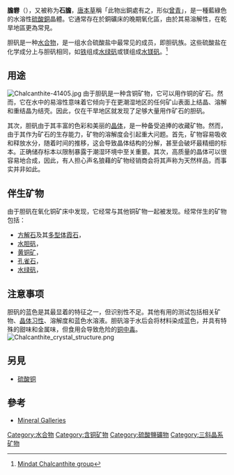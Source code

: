 
{{Infobox mineral
| name        = 胆矾
| category    = [[硫酸盐矿物|硫酸盐矿物]]
| boxwidth    = 
| boxbgcolor  = 
| image       = Chalcanthitefrance.jpg
| imagesize   = 260px
| caption     = 
| formula     = CuSO<sub>4</sub>·5H<sub>2</sub>O
| strunz      = 7.CB.20
| system      = [[三斜|三斜]]
| class       = 平行双面（{{overline|1}}）<br/><small>（[[H-M记号|H-M记号]]相同）</small>
| symmetry    = ''P''{{overline|1}}
| unit cell   = a = 6.11 Å, b = 10.673 Å, <br/>c = 5.95 Å; α = 97.58°, <br/>β = 107.17°, γ = 77.55°; Z = 2
| color       = 柏林蓝至天蓝、绿蓝
| habit       = 通常为钟乳状、结壳状、肾状或块状。天然晶体少见，但呈短棱柱状或板状
| twinning    = 十字双晶少见
| cleavage    = {1{{overline|1}}0}完全解理；{110}不完全解理
| fracture    = 贝壳状
| mohs        = 2.5
| luster      = 玻璃
| refractive  = n<sub>α</sub> = 1.514 n<sub>β</sub> = 1.537 n<sub>γ</sub> = 1.543
| opticalprop = 双轴 (-)
| birefringence = δ = 0.029
| 2V          = 测量：56°
| pleochroism = 
| streak      = 白色
| gravity     = 2.12 - 2.3
| melt        = 
| fusibility  = 
| diagnostic  = 
| solubility  = 可溶于水并变蓝
| diaphaneity = 透明到半透明
| other       = [[Image:Hazard_T.svg|30px]] [[毒性|毒性]] 
| references  = <ref name=Webmin>[http://webmineral.com/data/Chalcanthite.shtml Webmineral listing]</ref><ref name=Mindat>[http://www.mindat.org/min-959.html MinDat listing]</ref><ref name=HBM>[http://rruff.geo.arizona.edu/doclib/hom/chalcanthite.pdf Handbook of Mineralogy]</ref>
}}

'''膽礬'''（{{lang-en|Chalcanthite}}），又被称为'''石膽'''，[[新修本草|唐本草]]稱「此物出銅處有之，形似[[藍銅礦|曾青]]」，是一種藍綠色的水溶性[[硫酸銅|硫酸銅]]晶體。它通常存在於銅礦床的晚期氧化區，由於其易溶解性，在乾旱地區更為常見。

胆矾是一种[[水合物|水合物]]，是一组水合硫酸盐中最常见的成员，即胆矾族。这些硫酸盐在化学成分上与胆矾相同，如[[铁|铁]]组成[[水绿矾|水绿矾]]或镁组成[[水镁矾|水镁矾]]。<ref>[http://www.mindat.org/min-29280.html Mindat Chalcanthite group]</ref>

== 用途 ==
[[File:Chalcanthite-41405.jpg|thumb]]
由于胆矾是一种含铜矿物，它可以用作铜的矿石。然而，它在水中的易溶性意味着它倾向于在更潮湿地区的任何矿山表面上结晶、溶解和重结晶为结壳。因此，仅在干旱地区就发现了足够大量用作矿石的胆矾。

其次，胆矾由于其丰富的色彩和美丽的[[晶体|晶体]]，是一种备受追捧的收藏矿物。然而，由于其作为矿石的生存能力，矿物的溶解度会引起重大问题。首先，矿物容易吸收和释放水分，随着时间的推移，这会导致晶体结构的分解，甚至会破坏最精细的标本。正确储存标本以限制暴露于潮湿环境中至关重要。其次，高质量的晶体可以很容易地合成，因此，有人担心声名狼藉的矿物经销商会将其声称为天然样品，而事实并非如此。

== 伴生矿物 ==
由于胆矾在氧化铜矿床中发现，它经常与其他铜矿物一起被发现。经常伴生的矿物包括：
* [[方解石|方解石]]及其[[同质异形体|多型体]][[霞石|霞石]]，{{chem2|auto=1|CaCO3}}
* [[水胆矾|水胆矾]]，{{chem2|auto=1|Cu4(SO4)(OH)6}}
* [[黄铜矿|黄铜矿]]，{{chem2|auto=1|CuFeS2}}
* [[孔雀石|孔雀石]]，{{chem2|auto=1|Cu2(CO3)(OH)2}}
* [[水绿矾|水绿矾]]，{{chem2|auto=1|FeSO4*7H2O}}

== 注意事项 ==
胆矾的蓝色是其最显着的特征之一，但识别性不足。其他有用的测试包括相关矿物、[[晶体习性|晶体习性]]、溶解度和蓝色水溶液。胆矾溶于水后会将材料染成蓝色，并具有特殊的甜味和金属味，但食用会导致危险的[[铜中毒|铜中毒]]。
[[File:Chalcanthite_crystal_structure.png|thumb]]

== 另見 ==
*[[硫酸铜|硫酸铜]]

== 參考 ==
{{Commons|Category:Chalcanthite}}
{{Reflist}}

* [https://web.archive.org/web/20050305132232/http://mineral.galleries.com/minerals/sulfates/chalcant/chalcant.htm Mineral Galleries]

[[Category:水合物|Category:水合物]]
[[Category:含铜矿物|Category:含铜矿物]]
[[Category:硫酸鹽礦物|Category:硫酸鹽礦物]]
[[Category:三斜晶系矿物|Category:三斜晶系矿物]]